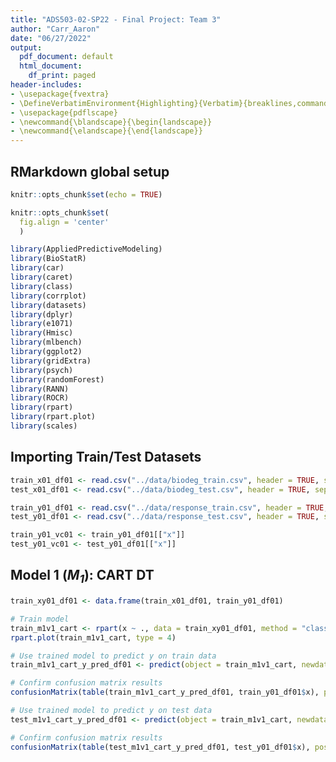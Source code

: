 ```yaml
---
title: "ADS503-02-SP22 - Final Project: Team 3"
author: "Carr_Aaron"
date: "06/27/2022"
output:
  pdf_document: default
  html_document:
    df_print: paged
header-includes:
- \usepackage{fvextra}
- \DefineVerbatimEnvironment{Highlighting}{Verbatim}{breaklines,commandchars=\\\{\}}
- \usepackage{pdflscape}
- \newcommand{\blandscape}{\begin{landscape}}
- \newcommand{\elandscape}{\end{landscape}}
---
```


## RMarkdown global setup
```r
knitr::opts_chunk$set(echo = TRUE)
```

```r
knitr::opts_chunk$set(
  fig.align = 'center'
  )
```

```r
library(AppliedPredictiveModeling)
library(BioStatR)
library(car)
library(caret)
library(class)
library(corrplot)
library(datasets)
library(dplyr)
library(e1071)
library(Hmisc)
library(mlbench)
library(ggplot2)
library(gridExtra)
library(psych)
library(randomForest)
library(RANN)
library(ROCR)
library(rpart)
library(rpart.plot)
library(scales)
```

## Importing Train/Test Datasets
```r
train_x01_df01 <- read.csv("../data/biodeg_train.csv", header = TRUE, sep = ",")
test_x01_df01 <- read.csv("../data/biodeg_test.csv", header = TRUE, sep = ",")

train_y01_df01 <- read.csv("../data/response_train.csv", header = TRUE, sep = ",")
test_y01_df01 <- read.csv("../data/response_test.csv", header = TRUE, sep = ",")

train_y01_vc01 <- train_y01_df01[["x"]]
test_y01_vc01 <- test_y01_df01[["x"]]
```

## Model 1 (*M~1~*): CART DT
```r
train_xy01_df01 <- data.frame(train_x01_df01, train_y01_df01)

# Train model
train_m1v1_cart <- rpart(x ~ ., data = train_xy01_df01, method = "class")
rpart.plot(train_m1v1_cart, type = 4)

# Use trained model to predict y on train data
train_m1v1_cart_y_pred_df01 <- predict(object = train_m1v1_cart, newdata = train_x01_df01, type = "class")

# Confirm confusion matrix results
confusionMatrix(table(train_m1v1_cart_y_pred_df01, train_y01_df01$x), positive = "RB")

# Use trained model to predict y on test data
test_m1v1_cart_y_pred_df01 <- predict(object = train_m1v1_cart, newdata = test_x01_df01, type = "class")

# Confirm confusion matrix results
confusionMatrix(table(test_m1v1_cart_y_pred_df01, test_y01_df01$x), positive = "RB")
```
